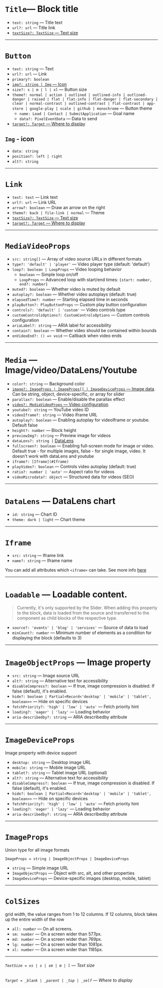 
<Meta title="Documentation/Types"/>

# `Title`— Block title

- `text: string` — Title text
- `url?: url` — Title link
- [`textSize?: TextSize` — Text size](#TextSize)

---

# <a name="Button">`Button`</a>

- `text: string` — Text
- `url?: url` — Link
- `primary?: boolean`
- [`img?: string | Img` — Icon](#img---icon)
- `size?: s | m | l | xl` — Button size
- `theme?: normal | action | outlined | outlined-info | outlined-danger | raised | flat | flat-info | flat-danger | flat-secondary | clear | normal-contrast | outlined-contrast | flat-contrast | app-store | google-play | scale | github | monochrome` — Button theme
  - `name: Lead | Contact | SubmitApplication` — Goal name
  - `data?: PixelEventData` — Data to send
- [`target?: Target` — Where to display](#Target)

## `Img` - icon

- `data: string`
- `position?: left | right`
- `alt?: string`

---

# <a name="Link">`Link`</a>

- `text: text` — Link text
- `url?: url` — Link URL
- `arrow?: boolean` — Draw an arrow on the right
- `theme?: back | file-link | normal` — Theme
- [`textSize?: TextSize` — Text size](#TextSize)
- [`target?: Target` — Where to display](#Target)

---

# <a name="Video">`MediaVideoProps`</a>

- `src: string[]` — Array of video source URLs in different formats
- `type?: 'default' | 'player'` — Video player type (default: 'default')
- `loop?: boolean | LoopProps` — Video looping behavior
  - `boolean` — Simple loop on/off
  - `LoopProps` — Advanced loop with start/end times: `{start: number, end?: number}`
- `muted?: boolean` — Whether video is muted by default
- `autoplay?: boolean` — Whether video autoplays (default: true)
- `elapsedTime?: number` — Starting elapsed time in seconds
- `playButton?: PlayButtonProps` — Custom play button configuration
- `controls?: 'default' | 'custom'` — Video controls type
- `customControlsOptions?: CustomControlsOptions` — Custom controls configuration
- `ariaLabel?: string` — ARIA label for accessibility
- `contain?: boolean` — Whether video should be contained within bounds
- `onVideoEnd?: () => void` — Callback when video ends

---

# <a name="Media">`Media`</a> — Image/video/DataLens/Youtube

- `color?: string` — Background color
- [`image?: ImageProps | ImageProps[] | ImageDeviceProps` — Image data](#ImageObjectProps). Can be string, object, device-specific, or array for slider
- `parallax?: boolean` — Enable/disable the parallax effect
- [`video?: MediaVideoProps` — Video configuration](#Video)
- `youtube?: string` — YouTube video ID
- `videoIframe?: string` — Video iframe URL
- `autoplay?: boolean` — Enabling autoplay for videoIframe or youtube. Default false
- `height?: number` — Block height
- `previewImg?: string` — Preview image for videos
- `dataLens?: string |` [DataLens](#DataLens)
- `fullscreen?: boolean` — Enabling full-screen mode for image or video. Default true - for multiple images, false - for single image, video. It doesn't work with dataLens and youtube
- `iframe?: [Iframe](#Iframe)`
- `playVideo?: boolean` — Controls video autoplay (default: true)
- `ratio?: number | 'auto'` — Aspect ratio for videos
- `videoMicrodata?: object` — Structured data for videos (SEO)


---

# <a name="DataLens">`DataLens`</a>  — DataLens chart

- `id: string` — Chart ID
- `theme: dark | light` — Chart theme

---

# <a name="Iframe">`Iframe`</a>

- `src: string` — Iframe link
- `name?: string` — Iframe name

You can add all attributes which `<iframe>` can take. See more info [here](https://developer.mozilla.org/en-US/docs/Web/HTML/Element/iframe)

---

# `Loadable` — Loadable content.

> Currently, it's only supported by the Slider. When adding this property to the block, data is loaded from the source and transferred to the component as child blocks of the respective type.

- `source?: 'events' | 'blog' | 'services'` — Source of data to load
- `minCount?: number` — Minimum number of elements as a condition for displaying the block (defaults to 3)

---

# <a name="ImageObjectProps">`ImageObjectProps`</a>  — Image property

- `src: string` — Image source URL
- `alt?: string` — Alternative text for accessibility
- `disableCompress?: boolean` — If true, image compression is disabled. If false (default), it's enabled.
- `hide?: boolean | Partial<Record<'desktop' | 'mobile' | 'tablet', boolean>>` — Hide on specific devices
- `fetchPriority?: 'high' | 'low' | 'auto'` — Fetch priority hint
- `loading?: 'eager' | 'lazy'` — Loading behavior
- `aria-describedby?: string` — ARIA describedby attribute

---

# <a name="ImageDeviceProps">`ImageDeviceProps`</a>
Image property with device support

- `desktop: string` — Desktop image URL
- `mobile: string` — Mobile image URL
- `tablet?: string` — Tablet image URL (optional)
- `alt?: string` — Alternative text for accessibility
- `disableCompress?: boolean` — If true, image compression is disabled. If false (default), it's enabled.
- `hide?: boolean | Partial<Record<'desktop' | 'mobile' | 'tablet', boolean>>` — Hide on specific devices
- `fetchPriority?: 'high' | 'low' | 'auto'` — Fetch priority hint
- `loading?: 'eager' | 'lazy'` — Loading behavior
- `aria-describedby?: string` — ARIA describedby attribute

---

# <a name="ImageProps">`ImageProps`</a>
Union type for all image formats

`ImageProps = string | ImageObjectProps | ImageDeviceProps`

- `string` — Simple image URL
- `ImageObjectProps` — Object with src, alt, and other properties
- `ImageDeviceProps` — Device-specific images (desktop, mobile, tablet)

---

# <a name="colSizes">`ColSizes`</a>
grid width, the value ranges from 1 to 12 columns. If 12 columns, block takes up the entire width of the row

- `all: number` — On all screens.
- `sm: number` — On a screen wider than 577px.
- `md: number` — On a screen wider than 769px.
- `lg: number` — On a screen wider than 1081px.
- `xl: number` — On a screen wider than 1185px.

---

###### <a name="TextSize">`TextSize = xs | s | sm | m | l` — Text size</a>

###### <a name="Target">`Target = _blank | _parent | _top | _self` — Where to display</a>
